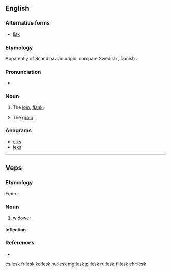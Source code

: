 ==English==

===Alternative forms===
* [[lisk]]

===Etymology===
Apparently of Scandinavian origin: compare Swedish {{m|sv|ljumske}}, Danish {{m|da|lyske}}.

===Pronunciation===
* {{IPA|/lɛsk/|lang=en}}

===Noun===
{{en-noun}}

# {{label|en|dialectal}} The [[loin]], [[flank]].
# {{label|en|dialectal}} The [[groin]].

===Anagrams===
* [[elks#English|elks]]
* [[leks#English|leks]]

----

==Veps==

===Etymology===
From {{inh|vep|fiu-fin-pro|*leski}}.

===Noun===
{{vep-noun|lesken|lesked|leskid}}

# [[widower]]

====Inflection====
{{rfinfl|vep|noun}}

===References===
* {{R:vep:UVVV|вдовец}}

{{catlangcode|vep|People}}

[[cs:lesk]]
[[fr:lesk]]
[[ko:lesk]]
[[hu:lesk]]
[[mg:lesk]]
[[pl:lesk]]
[[ru:lesk]]
[[fi:lesk]]
[[chr:lesk]]